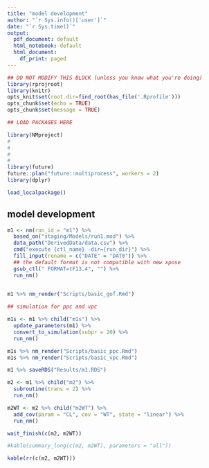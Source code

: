 ```yaml
---
title: "model development"
author: "`r Sys.info()['user']`"
date: "`r Sys.time()`"
output:
  pdf_document: default
  html_notebook: default
  html_document:
    df_print: paged
---
```



```r
## DO NOT MODIFY THIS BLOCK (unless you know what you're doing)
library(rprojroot)
library(knitr)
opts_knit$set(root.dir=find_root(has_file('.Rprofile')))
opts_chunk$set(echo = TRUE)
opts_chunk$set(message = TRUE)
```

```r
## LOAD PACKAGES HERE

library(NMproject)
# 
# 
# 
# 
library(future)
future::plan("future::multiprocess", workers = 2)
library(dplyr)

load_localpackage()

```

## model development

```r

m1 <- nm(run_id = "m1") %>%
  based_on("staging/Models/run1.mod") %>%
  data_path("DerivedData/data.csv") %>%
  cmd("execute {ctl_name} -dir={run_dir}") %>%
  fill_input(rename = c("DATE" = "DAT0")) %>%
  ## the default format is not compatible with new xpose
  gsub_ctl(" FORMAT=tF13.4", "") %>%
  run_nm()
  
```

```r
m1 %>% nm_render("Scripts/basic_gof.Rmd")
```

```r
## simulation for ppc and vpc

m1s <- m1 %>% child("m1s") %>%
  update_parameters(m1) %>%
  convert_to_simulation(subpr = 20) %>%
  run_nm()

```

```r

m1s %>% nm_render("Scripts/basic_ppc.Rmd")
m1s %>% nm_render("Scripts/basic_vpc.Rmd")

```


```r

m1 %>% saveRDS("Results/m1.RDS")

m2 <- m1 %>% child("m2") %>%
  subroutine(trans = 2) %>% 
  run_nm()

m2WT <- m2 %>% child("m2WT") %>%
  add_cov(param = "CL", cov = "WT", state = "linear") %>%
  run_nm()

```

```r

wait_finish(c(m2, m2WT)) 

#kable(summary_long(c(m2, m2WT), parameters = "all"))

kable(rr(c(m2, m2WT)))

```
